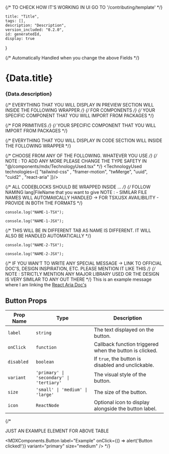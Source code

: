 {/* TO CHECK HOW IT'S WORKING IN UI GO TO '/contributing/template' */}



    title: "Title",
    tags: [],
    description: "Description",
    version_included: "0.2.0",
    id: generatedId,
    display: true
}

{/* Automatically Handled when you change the above Fields */}
# {Data.title}
### {Data.description}

<HeaderDefault id={Data.id}/> 

{/* EVERYTHING THAT YOU WILL DISPLAY IN PREVIEW SECTION WILL INSIDE THE FOLLOWING WRAPPER */}
<Preview id={Data.id}> 
{/* FOR COMPONENTS */}
<ResizableDisplay>
    {/* YOUR SPECIFIC COMPONENT THAT YOU WILL IMPORT FROM PACKAGES */}
</ResizableDisplay>

{/* FOR PRIMITIVES */}
<Display>
    {/* YOUR SPECIFIC COMPONENT THAT YOU WILL IMPORT FROM PACKAGES */}
</Display>
</Preview>

{/* EVERYTHING THAT YOU WILL DISPLAY IN CODE SECTION WILL INSIDE THE FOLLOWING WRAPPER */}
<Implementation id={Data.id}>


{/* CHOOSE FROM ANY OF THE FOLLOWING. WHATEVER YOU USE */}
{/* NOTE : TO ADD ANY MORE PLEASE CHANGE THE TYPE SAFETY IN "@/components/mdx/TechnologyUsed.tsx" */}
<TechnologyUsed technologies={[ "tailwind-css" , "framer-motion", "twMerge", "uuid", "cuid2" , "react-aria" ]}/>

{/* ALL CODEBLOCKS SHOULD BE WRAPPED INSIDE <CodeBlock> ... </CodeBlock> */}
<CodeBlock> 
{/* FOLLOW NAMING lang|FileName that you want to give 
    NOTE : - SIMILAR FILE NAMES WILL AUTOMAtICALLY HANDLED -> FOR TSX/JSX AVAILIBILITY
        - PROVIDE IN BOTH THE FORMATS 
*/}
```tsx|Name1
console.log("NAME-1-TSX");
```
```jsx|Name1
console.log("NAME-1-JSX");
```

{/* THIS WILL BE IN DIFFERENT TAB AS NAME IS DIFFERENT. IT WILL ALSO BE HANDLED AUTOMATICALLY */}
```tsx|Name2
console.log("NAME-2-TSX");
```
```jsx|Name2
console.log("NAME-2-JSX");
```
</CodeBlock>


{/* IF YOU WAN'T TO WRITE ANY SPECIAL MESSAGE -> LINK TO OFFICIAL DOC'S, DESIGN INSPIRATION, ETC. PLEASE MENTION IT LIKE THIS */}
{/* NOTE : STRICTLY MENTION ANY MAJOR LIBRARY USED OR THE DESIGN IS VERY SIMILAR TO ANY OUT THERE */}
This is an example message where I am linking the [React Aria Doc's](https://react-spectrum.adobe.com/react-aria/)

## Button Props

| Prop Name    | Type                                     | Description                                            |
| ------------ | -----------------------------------------| ------------------------------------------------------ |
| `label`      | `string`                                 | The text displayed on the button.                      |
| `onClick`    | `function`                               | Callback function triggered when the button is clicked.|
| `disabled`   | `boolean`                                | If `true`, the button is disabled and unclickable.     |
| `variant`    | `'primary' \| 'secondary' \| 'tertiary'` | The visual style of the button.                        |
| `size`       | `'small' \| 'medium' \| 'large'`         | The size of the button.                                |
| `icon`       | `ReactNode`                              | Optional icon to display alongside the button label.   |

{/* 

JUST AN EXAMPLE ELEMENT FOR ABOVE TABLE

<MDXComponents.Button 
  label="Example" 
  onClick={() => alert('Button clicked!')} 
  variant="primary" 
  size="medium" 
/> 
*/}

</Implementation>
